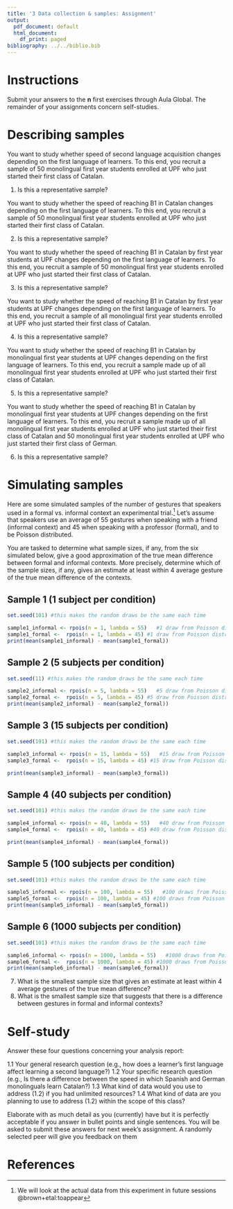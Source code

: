 ```yaml
---
title: '3 Data collection & samples: Assignment'
output:
  pdf_document: default
  html_document:
    df_print: paged
bibliography: ../../biblio.bib
---
```


# Instructions
Submit your answers to the **n** first exercises through Aula Global. The remainder of your assignments concern self-studies.

# Describing samples
You want to study whether speed of second language acquisition changes depending on the first language of learners.  To this end, you recruit a sample of 50 monolingual first year students enrolled at UPF who just started their first class of Catalan.

  1. Is this a representative sample?

You want to study whether the speed of reaching B1 in Catalan changes depending on the first language of learners.  To this end, you recruit a sample of 50 monolingual first year students enrolled at UPF who just started their first class of Catalan.

  2. Is this a representative sample?
  
You want to study whether the speed of reaching B1 in Catalan by first year students at UPF changes depending on the first language of learners.  To this end, you recruit a sample of 50 monolingual first year students enrolled at UPF who just started their first class of Catalan.

  3. Is this a representative sample?
  
You want to study whether the speed of reaching B1 in Catalan by first year students at UPF changes depending on the first language of learners.  To this end, you recruit a sample of all monolingual first year students enrolled at UPF who just started their first class of Catalan.

  4. Is this a representative sample?

You want to study whether the speed of reaching B1 in Catalan by monolingual first year students at UPF changes depending on the first language of learners.  To this end, you recruit a sample made up of all monolingual first year students enrolled at UPF who just started their first class of Catalan.

  5. Is this a representative sample?
  
You want to study whether the speed of reaching B1 in Catalan by monolingual first year students at UPF changes depending on the first language of learners.  To this end, you recruit a sample made up of all monolingual first year students enrolled at UPF who just started their first class of Catalan and 50 monolingual first year students enrolled at UPF who just started their first class of German.

  6. Is this a representative sample?


# Simulating samples

Here are some simulated samples of the number of gestures that speakers used in a formal vs. informal context an experimental trial.^[We will look at the actual data from this experiment in future sessions @brown+etal:toappear] Let's assume that speakers use an average of 55 gestures when speaking with a friend (informal context) and 45 when speaking with a professor (formal), and to be Poisson distributed.

You are tasked to determine what sample sizes, if any, from the six simulated below, give a good approximation of the true mean difference between formal and informal contexts. More precisely, determine which of the sample sizes, if any,  gives an estimate at least within 4 average gesture of the true mean difference of the contexts.

## Sample 1 (1 subject per condition)

```r
set.seed(101) #this makes the random draws be the same each time

sample1_informal <- rpois(n = 1, lambda = 55)   #1 draw from Poisson distribution with lambda = 55
sample1_formal <-  rpois(n = 1, lambda = 45) #1 draw from Poisson distribution with lambda = 45
print(mean(sample1_informal) - mean(sample1_formal))

```

## Sample 2 (5 subjects per condition)

```r
set.seed(11) #this makes the random draws be the same each time

sample2_informal <- rpois(n = 5, lambda = 55)   #5 draw from Poisson distribution with lambda = 55
sample2_formal <-  rpois(n = 5, lambda = 45) #5 draw from Poisson distribution with lambda = 45
print(mean(sample2_informal) - mean(sample2_formal))

```

## Sample 3 (15 subjects per condition)

```r
set.seed(191) #this makes the random draws be the same each time

sample3_informal <- rpois(n = 15, lambda = 55)   #15 draw from Poisson distribution with lambda = 55
sample3_formal <-  rpois(n = 15, lambda = 45) #15 draw from Poisson distribution with lambda = 45

print(mean(sample3_informal) - mean(sample3_formal))
```

## Sample 4 (40 subjects per condition)

```r
set.seed(101) #this makes the random draws be the same each time

sample4_informal <- rpois(n = 40, lambda = 55)   #40 draw from Poisson distribution with lambda = 55
sample4_formal <-  rpois(n = 40, lambda = 45) #40 draw from Poisson distribution with lambda = 45

print(mean(sample4_informal) - mean(sample4_formal))
```

## Sample 5 (100 subjects per condition)

```r
set.seed(101) #this makes the random draws be the same each time

sample5_informal <- rpois(n = 100, lambda = 55)   #100 draws from Poisson distribution with lambda = 55
sample5_formal <-  rpois(n = 100, lambda = 45) #100 draws from Poisson distribution with lambda = 45
print(mean(sample5_informal) - mean(sample5_formal))
```

## Sample 6 (1000 subjects per condition)

```r
set.seed(101) #this makes the random draws be the same each time

sample6_informal <- rpois(n = 1000, lambda = 55)   #1000 draws from Poisson distribution with lambda = 55
sample6_formal <-  rpois(n = 1000, lambda = 45) #1000 draws from Poisson distribution with lambda = 45
print(mean(sample6_informal) - mean(sample6_formal))
```

  7. What is the smallest sample size that gives an estimate at least within 4 average gestures of the true mean difference?
  8. What is the smallest sample size that suggests that there is a difference between gestures in formal and informal contexts?

# Self-study 
Answer these four questions concerning your analysis report:

  1.1 Your general research question (e.g., how does a learner's first language affect learning a second language?)
  1.2 Your specific research question (e.g., Is there a difference between the speed in which Spanish and German monolinguals learn Catalan?)
  1.3 What kind of data would you use to address (1.2) if you had unlimited resources?
  1.4 What kind of data are you planning to use to address (1.2) within the scope of this class?
  
Elaborate with as much detail as you (currently) have but it is perfectly acceptable if you answer in bullet points and single sentences. You will be asked to submit these answers for next week's assignment. A randomly selected peer will give you feedback on them
    
# References